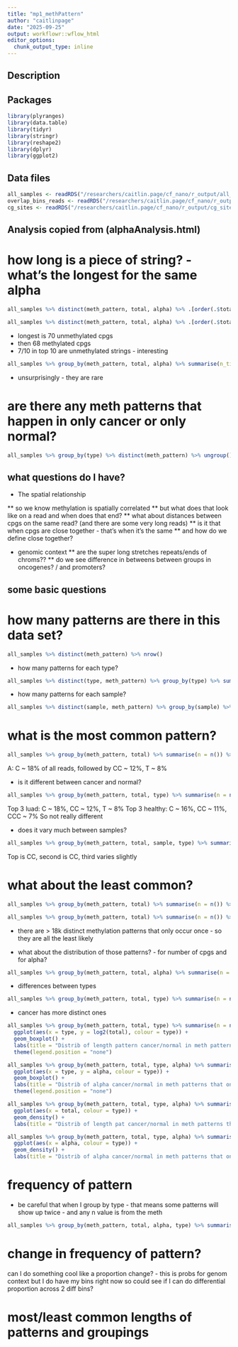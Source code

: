 ```yaml
---
title: "mp1_methPattern"
author: "caitlinpage"
date: "2025-09-25"
output: workflowr::wflow_html
editor_options:
  chunk_output_type: inline
---
```


## Description


## Packages
```r
library(plyranges)
library(data.table)
library(tidyr)
library(stringr)
library(reshape2)
library(dplyr)
library(ggplot2)
```

## Data files
```r
all_samples <- readRDS("/researchers/caitlin.page/cf_nano/r_output/all_samples.rds")
overlap_bins_reads <- readRDS("/researchers/caitlin.page/cf_nano/r_output/overlap_bins_reads.rds")
cg_sites <- readRDS("/researchers/caitlin.page/cf_nano/r_output/cg_sites.rds")
```


## Analysis copied from (alphaAnalysis.html)


# how long is a piece of string? - what's the longest for the same alpha

```r
all_samples %>% distinct(meth_pattern, total, alpha) %>% .[order(.$total, decreasing = TRUE),] %>% mutate(num = 1:n()) %>% head()
```


```r
all_samples %>% distinct(meth_pattern, total, alpha) %>% .[order(.$total, decreasing = TRUE),] %>% mutate(num = 1:n()) %>% filter(alpha == 1 | alpha == 0) %>% head()
```
* longest is 70 unmethylated cpgs
* then 68 methylated cpgs
* 7/10 in top 10 are unmethylated strings - interesting

```r
all_samples %>% group_by(meth_pattern, total, alpha) %>% summarise(n_times = n()) %>% ungroup() %>% .[order(.$total, decreasing = TRUE),] %>% mutate(num = 1:n()) %>% filter(alpha == 1 | alpha == 0) %>% head()
```
* unsurprisingly - they are rare

# are there any meth patterns that happen in only cancer or only normal?

```r
all_samples %>% group_by(type) %>% distinct(meth_pattern) %>% ungroup() %>% group_by(meth_pattern) %>% mutate(n_groups = n()) %>% ungroup() %>% filter(n_groups == 1) %>% group_by(type) %>% summarise(n_unique = n())
```

## what questions do I have?

* The spatial relationship

** so we know methylation is spatially correlated
** but what does that look like on a read and when does that end?
** what about distances between cpgs on the same read? (and there are some very long reads)
** is it that when cpgs are close together - that's when it's the same
** and how do we define close together?

* genomic context
** are the super long stretches repeats/ends of chroms??
** do we see difference in betweens between groups in oncogenes? / and promoters?



## some basic questions

# how many patterns are there in this data set?
```r
all_samples %>% distinct(meth_pattern) %>% nrow()
```

* how many patterns for each type?
```r
all_samples %>% distinct(type, meth_pattern) %>% group_by(type) %>% summarise(n=n())
```

* how many patterns for each sample?
```r
all_samples %>% distinct(sample, meth_pattern) %>% group_by(sample) %>% summarise(n=n())
```


# what is the most common pattern?
```r
all_samples %>% group_by(meth_pattern, total) %>% summarise(n = n()) %>% ungroup() %>% mutate(prop = n/sum(n)) %>% .[order(.$n, decreasing = TRUE),] %>% .[1:10,]
```
A: C ~ 18% of all reads, followed by CC ~ 12%, T ~ 8%

* is it different between cancer and normal?
```r
all_samples %>% group_by(meth_pattern, total, type) %>% summarise(n = n()) %>% ungroup() %>% group_by(type) %>% mutate(prop = n/sum(n)) %>% .[order(.$n, decreasing = TRUE),] %>% .[1:10,]
```
Top 3 luad: C ~ 18%, CC ~ 12%, T ~ 8%
Top 3 healthy: C ~ 16%, CC ~ 11%, CCC ~ 7%
So not really different

* does it vary much between samples?
```r
all_samples %>% group_by(meth_pattern, total, sample, type) %>% summarise(n = n()) %>% ungroup() %>% group_by(sample) %>% mutate(prop = n/sum(n)) %>% .[order(.$n, decreasing = TRUE),] %>% mutate(rank = 1:n()) %>% filter(rank %in% 1:3) %>% .[order(.$rank),]
```
Top is CC, second is CC, third varies slightly

# what about the least common?

```r
all_samples %>% group_by(meth_pattern, total) %>% summarise(n = n()) %>% ungroup() %>% mutate(prop = n/sum(n)) %>% .[order(.$n, decreasing = FALSE),] %>% .[1:10,] 
```

```r
all_samples %>% group_by(meth_pattern, total) %>% summarise(n = n()) %>% ungroup() %>% filter(n == 1) %>% nrow()
```
* there are > 18k distinct methylation patterns that only occur once - so they are all the least likely

* what about the distribution of those patterns? - for number of cpgs and for alpha?
```r
all_samples %>% group_by(meth_pattern, total, alpha) %>% summarise(n = n()) %>% ungroup() %>% filter(n == 1) %>% summary(.$alpha)
```

* differences between types
```r
all_samples %>% group_by(meth_pattern, total, type) %>% summarise(n = n()) %>% ungroup() %>% group_by(type) %>% mutate(prop = n/sum(n)) %>% .[order(.$n, decreasing = FALSE),] %>% filter(n == 1) %>% summarise(n_per_type = n())
```
* cancer has more distinct ones

```r
all_samples %>% group_by(meth_pattern, total, type) %>% summarise(n = n()) %>% ungroup() %>% group_by(type) %>% mutate(prop = n/sum(n)) %>% .[order(.$n, decreasing = FALSE),] %>% filter(n == 1) %>%
  ggplot(aes(x = type, y = log2(total), colour = type)) +
  geom_boxplot() +
  labs(title = "Distrib of length pattern cancer/normal in meth patterns that only appear once") +
  theme(legend.position = "none")

all_samples %>% group_by(meth_pattern, total, type, alpha) %>% summarise(n = n()) %>% ungroup() %>% group_by(type) %>% mutate(prop = n/sum(n)) %>% .[order(.$n, decreasing = FALSE),] %>% filter(n == 1) %>%
  ggplot(aes(x = type, y = alpha, colour = type)) +
  geom_boxplot() +
  labs(title = "Distrib of alpha cancer/normal in meth patterns that only appear once") +
  theme(legend.position = "none")
```
```r
all_samples %>% group_by(meth_pattern, total, type, alpha) %>% summarise(n = n()) %>% ungroup() %>% group_by(type) %>% mutate(prop = n/sum(n)) %>% .[order(.$n, decreasing = FALSE),] %>% filter(n == 1) %>%
  ggplot(aes(x = total, colour = type)) +
  geom_density() +
  labs(title = "Distrib of length pat cancer/normal in meth patterns that only appear once")

all_samples %>% group_by(meth_pattern, total, type, alpha) %>% summarise(n = n()) %>% ungroup() %>% group_by(type) %>% mutate(prop = n/sum(n)) %>% .[order(.$n, decreasing = FALSE),] %>% filter(n == 1) %>%
  ggplot(aes(x = alpha, colour = type)) +
  geom_density() +
  labs(title = "Distrib of alpha cancer/normal in meth patterns that only appear once")
```


# frequency of pattern
* be careful that when I group by type - that means some patterns will show up twice - and any n value is from the meth
```r
all_samples %>% group_by(meth_pattern, total, alpha, type) %>% summarise(n_by_type = n()) %>% ungroup() %>% group_by(type) %>% mutate(prop_type = n_by_type/sum(n_by_type)) %>% ungroup() %>% group_by(meth_pattern) %>% mutate(n_overall = sum(n_by_type)) %>% ungroup() %>% mutate(prop_overall = n_overall/sum(n_overall))
```

# change in frequency of pattern?
can I do something cool 
like a proportion change? - this is probs for genom context
but I do have my bins right now
so could see if I can do differential proportion across 2 diff bins?

# most/least common lengths of patterns and groupings

